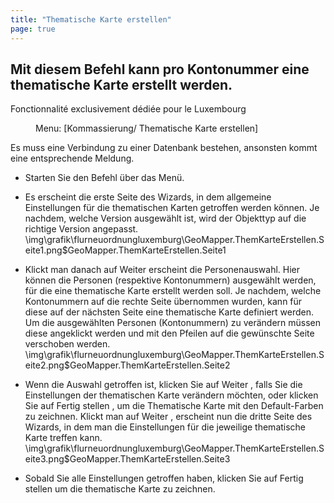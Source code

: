 ```yaml
---
title: "Thematische Karte erstellen"
page: true
---
```

## Mit diesem Befehl kann pro Kontonummer eine thematische Karte erstellt werden.
<Success>
Fonctionnalit&#233; exclusivement d&#233;di&#233;e pour le Luxembourg
</Success>

<GeoMapper> <Menu> Menu: [Kommassierung/ Thematische Karte erstellen] </Menu> 

<Success>
 Es muss eine Verbindung zu einer Datenbank bestehen, ansonsten kommt eine entsprechende Meldung. 
</Success>


- Starten Sie den Befehl &#252;ber das Men&#252;.

- Es erscheint die erste Seite des Wizards, in dem allgemeine Einstellungen f&#252;r die thematischen Karten getroffen werden k&#246;nnen. Je nachdem, welche Version ausgew&#228;hlt ist, wird der Objekttyp auf die richtige Version angepasst.<Image>\img\grafik\flurneuordnungluxemburg\GeoMapper.ThemKarteErstellen.Seite1.png$GeoMapper.ThemKarteErstellen.Seite1</Image>

- Klickt man danach auf <Border>Weiter</Border>  erscheint die Personenauswahl. Hier k&#246;nnen die Personen (respektive Kontonummern) ausgew&#228;hlt werden, f&#252;r die eine thematische Karte erstellt werden soll. Je nachdem, welche Kontonummern auf die rechte Seite &#252;bernommen wurden, kann f&#252;r diese auf der n&#228;chsten Seite eine thematische Karte definiert werden. Um die ausgew&#228;hlten Personen (Kontonummern) zu ver&#228;ndern m&#252;ssen diese angeklickt werden und mit den Pfeilen auf die gew&#252;nschte Seite verschoben werden.<Image>\img\grafik\flurneuordnungluxemburg\GeoMapper.ThemKarteErstellen.Seite2.png$GeoMapper.ThemKarteErstellen.Seite2</Image>

- Wenn die Auswahl getroffen ist, klicken Sie auf <Border>Weiter</Border> , falls Sie die Einstellungen der thematischen Karte ver&#228;ndern m&#246;chten, oder klicken Sie auf <Border>Fertig stellen</Border> , um die Thematische Karte mit den Default-Farben zu zeichnen. Klickt man auf <Border>Weiter</Border> , erscheint nun die dritte Seite des Wizards, in dem man die Einstellungen f&#252;r die jeweilige thematische Karte treffen kann.<Image>\img\grafik\flurneuordnungluxemburg\GeoMapper.ThemKarteErstellen.Seite3.png$GeoMapper.ThemKarteErstellen.Seite3</Image>

- Sobald Sie alle Einstellungen getroffen haben, klicken Sie auf <Border>Fertig stellen</Border>  um die thematische Karte zu zeichnen.




</GeoMapper>


   
